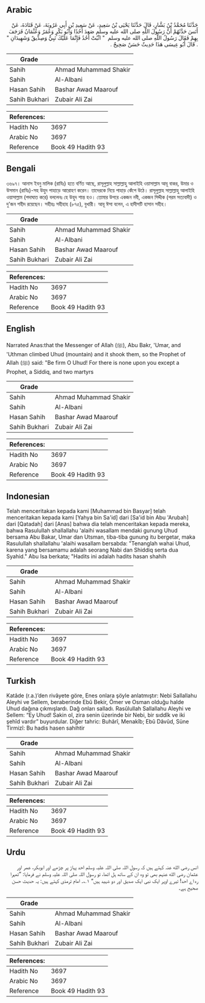 ## Arabic


<div dir="rtl" lang="ar" style={{fontSize:'larger',backgroundColor:'#f8f9fa',padding:20}}>
حَدَّثَنَا مُحَمَّدُ بْنُ بَشَّارٍ، قَالَ حَدَّثَنَا يَحْيَى بْنُ سَعِيدٍ، عَنْ سَعِيدِ بْنِ أَبِي عَرُوبَةَ، عَنْ قَتَادَةَ، عَنْ أَنَسَ حَدَّثَهُمْ أَنَّ رَسُولَ اللَّهِ صلى الله عليه وسلم صَعِدَ أُحُدًا وَأَبُو بَكْرٍ وَعُمَرُ وَعُثْمَانُ فَرَجَفَ بِهِمْ فَقَالَ رَسُولُ اللَّهِ صلى الله عليه وسلم ‏ "‏ اثْبُتْ أُحُدُ فَإِنَّمَا عَلَيْكَ نَبِيٌّ وَصِدِّيقٌ وَشَهِيدَانِ ‏"‏ ‏.‏ قَالَ أَبُو عِيسَى هَذَا حَدِيثٌ حَسَنٌ صَحِيحٌ ‏.‏
</div>
<div style={{backgroundColor:'#f8f9fa',padding:20, marginBottom: 10}}><table> <thead> <tr> <th>Grade</th> <th></th> </tr> </thead> <tbody> <tr><td>Sahih</td><td>Ahmad Muhammad Shakir</td></tr><tr><td>Sahih</td><td>Al-Albani</td></tr><tr><td>Hasan Sahih</td><td>Bashar Awad Maarouf</td></tr><tr><td>Sahih Bukhari</td><td>Zubair Ali Zai</td></tr></tbody></table><table> <thead> <tr> <th>References:</th> <th></th> </tr> </thead> <tbody><tr><td>Hadith No</td><td>3697</td></tr><tr><td>Arabic No</td><td>3697</td></tr><tr><td>Reference</td><td>Book 49 Hadith 93</td></tr></tbody></table></div>

## Bengali


<div dir="ltr" lang="bn" style={{fontSize:'larger',backgroundColor:'#f8f9fa',padding:20}}>
৩৬৯৭। আনাস ইবনু মালিক (রাযিঃ) হতে বর্ণিত আছে, রাসূলুল্লাহ সাল্লাল্লাহু আলাইহি ওয়াসাল্লাম আবূ বাকর, উমার ও উসমান (রাযিঃ)-সহ উহুদ পাহাড়ে আরোহণ করেন। তাদেরকে নিয়ে পাহাড় কেঁপে উঠে। রাসূলুল্লাহ সাল্লাল্লাহু আলাইহি ওয়াসাল্লাম (পদাঘাত করে) বললেনঃ হে উহুদ শান্ত হও। তোমার উপরে একজন নবী, একজন সিদ্দীক (পরম সত্যবাদী) ও দু'জন শহীদ রয়েছেন। সহীহঃ সহীহাহ (৮৭৫), বুখারী। আবূ ঈসা বলেন, এ হাদীসটি হাসান সহীহ।
</div>
<div style={{backgroundColor:'#f8f9fa',padding:20, marginBottom: 10}}><table> <thead> <tr> <th>Grade</th> <th></th> </tr> </thead> <tbody> <tr><td>Sahih</td><td>Ahmad Muhammad Shakir</td></tr><tr><td>Sahih</td><td>Al-Albani</td></tr><tr><td>Hasan Sahih</td><td>Bashar Awad Maarouf</td></tr><tr><td>Sahih Bukhari</td><td>Zubair Ali Zai</td></tr></tbody></table><table> <thead> <tr> <th>References:</th> <th></th> </tr> </thead> <tbody><tr><td>Hadith No</td><td>3697</td></tr><tr><td>Arabic No</td><td>3697</td></tr><tr><td>Reference</td><td>Book 49 Hadith 93</td></tr></tbody></table></div>

## English


<div dir="ltr" lang="en" style={{fontSize:'larger',backgroundColor:'#f8f9fa',padding:20}}>
Narrated Anas:that the Messenger of Allah (ﷺ), Abu Bakr, 'Umar, and 'Uthman climbed Uhud (mountain) and it shook them, so the Prophet of Allah (ﷺ) said: "Be firm O Uhud! For there is none upon you except a Prophet, a Siddiq, and two martyrs
</div>
<div style={{backgroundColor:'#f8f9fa',padding:20, marginBottom: 10}}><table> <thead> <tr> <th>Grade</th> <th></th> </tr> </thead> <tbody> <tr><td>Sahih</td><td>Ahmad Muhammad Shakir</td></tr><tr><td>Sahih</td><td>Al-Albani</td></tr><tr><td>Hasan Sahih</td><td>Bashar Awad Maarouf</td></tr><tr><td>Sahih Bukhari</td><td>Zubair Ali Zai</td></tr></tbody></table><table> <thead> <tr> <th>References:</th> <th></th> </tr> </thead> <tbody><tr><td>Hadith No</td><td>3697</td></tr><tr><td>Arabic No</td><td>3697</td></tr><tr><td>Reference</td><td>Book 49 Hadith 93</td></tr></tbody></table></div>

## Indonesian


<div dir="ltr" lang="id" style={{fontSize:'larger',backgroundColor:'#f8f9fa',padding:20}}>
Telah menceritakan kepada kami [Muhammad bin Basyar] telah menceritakan kepada kami [Yahya bin Sa'id] dari [Sa'id bin Abu 'Arubah] dari [Qatadah] dari [Anas] bahwa dia telah menceritakan kepada mereka, bahwa Rasulullah shallallahu 'alaihi wasallam mendaki gunung Uhud bersama Abu Bakar, Umar dan Utsman, tiba-tiba gunung itu bergetar, maka Rasulullah shallallahu 'alaihi wasallam bersabda: "Tenanglah wahai Uhud, karena yang bersamamu adalah seorang Nabi dan Shiddiq serta dua Syahid." Abu Isa berkata; "Hadits ini adalah hadits hasan shahih
</div>
<div style={{backgroundColor:'#f8f9fa',padding:20, marginBottom: 10}}><table> <thead> <tr> <th>Grade</th> <th></th> </tr> </thead> <tbody> <tr><td>Sahih</td><td>Ahmad Muhammad Shakir</td></tr><tr><td>Sahih</td><td>Al-Albani</td></tr><tr><td>Hasan Sahih</td><td>Bashar Awad Maarouf</td></tr><tr><td>Sahih Bukhari</td><td>Zubair Ali Zai</td></tr></tbody></table><table> <thead> <tr> <th>References:</th> <th></th> </tr> </thead> <tbody><tr><td>Hadith No</td><td>3697</td></tr><tr><td>Arabic No</td><td>3697</td></tr><tr><td>Reference</td><td>Book 49 Hadith 93</td></tr></tbody></table></div>

## Turkish


<div dir="ltr" lang="tr" style={{fontSize:'larger',backgroundColor:'#f8f9fa',padding:20}}>
Katâde (r.a.)’den rivâyete göre, Enes onlara şöyle anlatmıştır: Nebi Sallallahu Aleyhi ve Sellem, beraberinde Ebû Bekir, Ömer ve Osman olduğu halde Uhud dağına çıkmışlardı. Dağ onları salladı. Rasûlullah Sallallahu Aleyhi ve Sellem: “Ey Uhud! Sakin ol, zira senin üzerinde bir Nebi, bir sıddîk ve iki şehîd vardır” buyurdular. Diğer tahric: Buhârî, Menakîb; Ebû Dâvûd, Süne Tirmizî: Bu hadis hasen sahihtir
</div>
<div style={{backgroundColor:'#f8f9fa',padding:20, marginBottom: 10}}><table> <thead> <tr> <th>Grade</th> <th></th> </tr> </thead> <tbody> <tr><td>Sahih</td><td>Ahmad Muhammad Shakir</td></tr><tr><td>Sahih</td><td>Al-Albani</td></tr><tr><td>Hasan Sahih</td><td>Bashar Awad Maarouf</td></tr><tr><td>Sahih Bukhari</td><td>Zubair Ali Zai</td></tr></tbody></table><table> <thead> <tr> <th>References:</th> <th></th> </tr> </thead> <tbody><tr><td>Hadith No</td><td>3697</td></tr><tr><td>Arabic No</td><td>3697</td></tr><tr><td>Reference</td><td>Book 49 Hadith 93</td></tr></tbody></table></div>

## Urdu


<div dir="rtl" lang="ur" style={{fontSize:'larger',backgroundColor:'#f8f9fa',padding:20}}>
انس رضی الله عنہ کہتے ہیں کہ رسول اللہ صلی اللہ علیہ وسلم احد پہاڑ پر چڑھے اور ابوبکر، عمر اور عثمان رضی الله عنہم بھی تو وہ ان کے ساتھ ہل اٹھا، تو رسول اللہ صلی اللہ علیہ وسلم نے فرمایا: ”ٹھہرا رہ اے احد! تیرے اوپر ایک نبی ایک صدیق اور دو شہید ہیں“ ۱؎۔ امام ترمذی کہتے ہیں: یہ حدیث حسن صحیح ہے۔
</div>
<div style={{backgroundColor:'#f8f9fa',padding:20, marginBottom: 10}}><table> <thead> <tr> <th>Grade</th> <th></th> </tr> </thead> <tbody> <tr><td>Sahih</td><td>Ahmad Muhammad Shakir</td></tr><tr><td>Sahih</td><td>Al-Albani</td></tr><tr><td>Hasan Sahih</td><td>Bashar Awad Maarouf</td></tr><tr><td>Sahih Bukhari</td><td>Zubair Ali Zai</td></tr></tbody></table><table> <thead> <tr> <th>References:</th> <th></th> </tr> </thead> <tbody><tr><td>Hadith No</td><td>3697</td></tr><tr><td>Arabic No</td><td>3697</td></tr><tr><td>Reference</td><td>Book 49 Hadith 93</td></tr></tbody></table></div>
